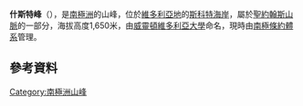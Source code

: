 {{coord|77|19|S|162|0|E|display=title}}

'''什斯特峰'''（{{lang-en|Schist Peak}}），是[[南極洲|南極洲]]的山峰，位於[[維多利亞地|維多利亞地]]的[[斯科特海岸|斯科特海岸]]，屬於[[聖約翰斯山脈|聖約翰斯山脈]]的一部分，海拔高度1,650米，由[[威靈頓維多利亞大學|威靈頓維多利亞大學]]命名，現時由[[南極條約體系|南極條約體系]]管理。

==參考資料==
{{usgs-gazetteer}}

{{DEFAULTSORT:Schist Peak}}
[[Category:南極洲山峰|Category:南極洲山峰]]


{{ScottCoast-geo-stub}}